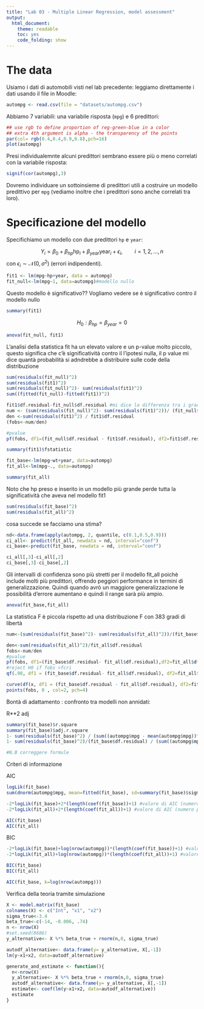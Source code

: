 ---
title: "Lab 03 - Multiple Linear Regression, model assessment"
output:
  html_document:
    theme: readable
    toc: yes
    code_folding: show
---

# The data

Usiamo i dati di automobili visti nel lab precedente: leggiamo direttamente i dati usando il file in Moodle:

```{r}
autompg <- read.csv(file = "datasets/autompg.csv")
```

Abbiamo 7 variabili: una variabile risposta (`mpg`) e 6 predittori:

```{r dataplot}
## use rgb to define proportion of reg-green-blue in a color
## extra 4th argument is alpha - the transparency of the points 
par(col= rgb(0.4,0.4,0.9,0.8),pch=16)
plot(autompg)
```

Presi individualemnte alcuni predittori sembrano essere più o meno correlati con la variabile risposta:

```{r}
signif(cor(autompg),3)
```

Dovremo individuare un sottoinsieme di predittori utili a costruire un modello predittivo per `mpg` (vediamo inoltre che i predittori sono anche correlati tra loro).

# Specificazione del modello

Specifichiamo un modello con due predittori `hp` e `year`:

$$
Y_i = \beta_0 + \beta_{hp} \text{hp}_{i} + \beta_{year} \text{year}_{i} + \epsilon_i, \qquad i = 1, 2, \ldots, n
$$ con $\epsilon_i \sim \mathcal{N}(0, \sigma^2)$ (errori indipendenti).

```{r, class.source = "fold-show"}
fit1 <- lm(mpg~hp+year, data = autompg)
fit_null<-lm(mpg~1, data=autompg)#modello nullo
```

Questo modello è significativo?? Vogliamo vedere se è significativo contro il modello nullo

```{r}
summary(fit1)

```

$$
H_0: \beta_{hp} = \beta_{year} = 0
$$

```{r}
anova(fit_null, fit1)
```

L'analisi della statistica fit ha un elevato valore e un p-value molto piccolo, questo significa che c'è significatività contro il l'ipotesi nulla, il p value mi dice quantà probabilità si adndrebbe a distribuire sulle code della distribuzione

```{r}
sum(residuals(fit_null)^2)
sum(residuals(fit1)^2)
sum(residuals(fit_null)^2)- sum(residuals(fit1)^2)
sum((fitted(fit_null)-fitted(fit1))^2)

fit1$df.residual-fit_null$df.residual #mi dice la differenza tra i gradi di libertà usati da fit null e fit1
num <- (sum(residuals(fit_null)^2)- sum(residuals(fit1)^2))/ (fit_null$df.residual-fit1$df.residual)
den <-sum(residuals(fit1)^2) / fit1$df.residual
(fobs<-num/den)

#pvalue
pf(fobs, df1=(fit_null$df.residual - fit1$df.residual), df2=fit1$df.residual, lower.tail = FALSE)#0

```

```{r}
summary(fit1)$fstatistic
```

```{r}
fit_base<-lm(mpg~wt+year, data=autompg)
fit_all<-lm(mpg~., data=autompg)

summary(fit_all)
```

Noto che hp preso e inserito in un modello più grande perde tutta la significatività che aveva nel modello fit1

```{r}
sum(residuals(fit_base)^2)
sum(residuals(fit_all)^2)
```

cosa succede se facciamo una stima?

```{r}
nd<-data.frame(apply(autompg, 2, quantile, c(0.1,0.5,0.9)))
ci_all<- predict(fit_all, newdata = nd, interval="conf")
ci_base<-predict(fit_base, newdata = nd, interval="conf")

ci_all[,3]-ci_all[,2] 
ci_base[,3]-ci_base[,2]

```

Gli intervalli di confidenza sono più stretti per il modello fit_all poichè include molti più predittori, offrendo peggiori performance in termini di generalizzazione. Quindi quando avrò un maggiore generalizzazione le possibilità d'errore aumentano e quindi il range sarà più ampio.

```{r}
anova(fit_base,fit_all)
```

La statistica F è piccola rispetto ad una distribuzione F con 383 gradi di libertà

```{r}
num<-(sum(residuals(fit_base)^2)- sum(residuals(fit_all)^2))/(fit_base$df.residuals - fit_all$df.residual)

den<-sum(residuals(fit_all)^2)/fit_all$df.residual
fobs<-num/den
#pvalue
pf(fobs, df1=(fit_base$df.residual- fit_all$df.residual),df2=fit_all$df.residual, lower.tail = FALSE)
#reject H0 if fobs >fcri
qf(.98, df1 = (fit_base$df.residual- fit_all$df.residual), df2=fit_all$df.residual)

curve(df(x, df1 = (fit_base$df.residual - fit_all$df.residual), df2=fit_all$df.residual), from=0, to=10)
points(fobs, 0 , col=2, pch=4)
```

Bontà di adattamento : confronto tra modelli non annidati:

R\*\*2 adj

```{r}
summary(fit_base)$r.square
summary(fit_base)$adj.r.square
1- sum(residuals(fit_base)^2) / (sum((autompg$mpg - mean(autompg$mpg))^2))
1- sum(residuals(fit_base)^2)/(fit_base$df.residual) / (sum((autompg$mpg - mean(autompg$mpg))^2)/fit_null$df.residual)

#N.B correggere formule
```

Criteri di informazione

AIC

```{r}
logLik(fit_base)
sum(dnorm(autompg$mpg, mean=fitted(fit_base), sd=summary(fit_base)$sigma, log=TRUE))

-2*logLik(fit_base)+2*(length(coef(fit_base))+1) #valore di AIC (numero paramentri)
-2*logLik(fit_all)+2*(length(coef(fit_all))+1) #valore di AIC (numero paramentri)

AIC(fit_base)
AIC(fit_all)
```

BIC

```{r}
-2*logLik(fit_base)+log(nrow(autompg))*(length(coef(fit_base))+1) #valore di BIC (numero paramentri)
-2*logLik(fit_all)+log(nrow(autompg))*(length(coef(fit_all))+1) #valore di BIC (numero paramentri)

BIC(fit_base)
BIC(fit_all)

AIC(fit_base, k=log(nrow(autompg)))
```

Verifica della teoria tramite simulazione

```{r}
X <- model.matrix(fit_base)
colnames(X) <- c("Int", "x1", "x2")
sigma_true<-3.4
beta_true<-c(-14, -0.006, .74)
n <- nrow(X)
#set.seed(8686)
y_alternative<- X %*% beta_true + rnorm(n,0, sigma_true)

autodf_alternative<- data.frame(y= y_alternative, X[,-1])
lm(y~x1+x2, data=autodf_alternative)
```

```{r}
generate_and_estimate <- function(){
  n<-nrow(X)
  y_alternative<- X %*% beta_true + rnorm(n,0, sigma_true)
  autodf_alternative<- data.frame(y= y_alternative, X[,-1])
  estimate<- coef(lm(y~x1+x2, data=autodf_alternative))
  estimate
}

```
